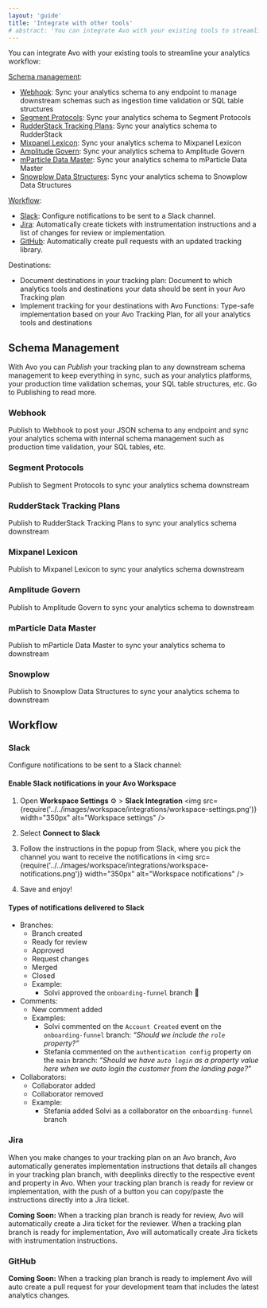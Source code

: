 ```yaml
---
layout: 'guide'
title: 'Integrate with other tools'
# abstract: 'You can integrate Avo with your existing tools to streamline your analytics workflow'
---
```



You can integrate Avo with your existing tools to streamline your analytics workflow:

<a href="#schema-management">Schema management</a>:

- <a href="#webhook">Webhook</a>: Sync your analytics schema to any endpoint to manage downstream schemas such as ingestion time validation or SQL table structures  
- <a href="#segment-protocols">Segment Protocols</a>: Sync your analytics schema to Segment Protocols
- <a href="#rudderstack-tracking-plans">RudderStack Tracking Plans</a>: Sync your analytics schema to RudderStack
- <a href="#mixpanel-lexicon">Mixpanel Lexicon</a>: Sync your analytics schema to Mixpanel Lexicon  
- <a href="#amplitude-govern">Amplitude Govern</a>: Sync your analytics schema to Amplitude Govern  
- <a href="#mparticle-data-master">mParticle Data Master</a>: Sync your analytics schema to mParticle Data Master
- <a href="#snowplow-data-structures">Snowplow Data Structures</a>: Sync your analytics schema to Snowplow Data Structures

<a href="#workflow">Workflow</a>:

- <a href="#slack">Slack</a>: Configure notifications to be sent to a Slack channel.  
- <a href="#jira">Jira</a>: Automatically create tickets with instrumentation instructions and a list of changes for review or implementation.
- <a href="#github">GitHub</a>: Automatically create pull requests with an updated tracking library.

Destinations:
- <Link href="/data-design/define-sources-and-destinations#destinations" passHref>Document destinations in your tracking plan</Link>: Document to which analytics tools and destinations your data should be sent in your Avo Tracking plan  
- <Link href="/implementation/start-using-avo-functions" passHref>Implement tracking for your destinations with Avo Functions</Link>: Type-safe implementation based on your Avo Tracking Plan, for all your analytics tools and destinations


## Schema Management

With Avo you can _<Link passHref href="/workspace/tracking-plan/publishing">Publish</Link>_ your tracking plan to any downstream schema management to keep everything in sync, such as your analytics platforms, your production time validation schemas, your SQL table structures, etc. Go to <Link passHref href="/workspace/tracking-plan/publishing">Publishing</Link> to read more.

### Webhook
<Link passHref href="/workspace/tracking-plan/publishing#webhook">Publish to Webhook</Link> to post your JSON schema to any endpoint and sync your analytics schema with internal schema management such as production time validation, your SQL tables, etc.  

### Segment Protocols
<Link passHref href="/workspace/tracking-plan/publishing#segment-protocols">Publish to Segment Protocols</Link> to sync your analytics schema downstream

### RudderStack Tracking Plans
<Link passHref href="/workspace/tracking-plan/publishing#rudderstack">Publish to RudderStack Tracking Plans</Link> to sync your analytics schema downstream

### Mixpanel Lexicon
<Link passHref href="/workspace/tracking-plan/publishing#mixpanel-lexicon">Publish to Mixpanel Lexicon</Link> to sync your analytics schema downstream

### Amplitude Govern
<Link passHref href="/workspace/tracking-plan/publishing#amplitude-govern">Publish to Amplitude Govern</Link> to sync your analytics schema to downstream

### mParticle Data Master
<Link passHref href="/workspace/tracking-plan/publishing#mparticle">Publish to mParticle Data Master</Link> to sync your analytics schema to downstream

### Snowplow
<Link passHref href="/workspace/tracking-plan/publishing#snowplow">Publish to Snowplow Data Structures</Link> to sync your analytics schema to downstream

## Workflow

### Slack

Configure notifications to be sent to a Slack channel:

#### Enable Slack notifications in your Avo Workspace

1. Open **Workspace Settings** ⚙️ > **Slack Integration**
<img
  src={require('../../images/workspace/integrations/workspace-settings.png')}
  width="350px"
  alt="Workspace settings"
/>
2. Select **Connect to Slack**
3. Follow the instructions in the popup from Slack, where you pick the channel you want to receive the notifications in
<img
  src={require('../../images/workspace/integrations/workspace-notifications.png')}
  width="350px"
  alt="Workspace notifications"
/>

4. Save and enjoy!


#### Types of notifications delivered to Slack

- Branches:
    - Branch created
    - Ready for review
    - Approved
    - Request changes
    - Merged
    - Closed
    - Example:
        - Solvi approved the `onboarding-funnel` branch 🎉
- Comments: 
    - New comment added
    - Examples:
        - Solvi commented on the `Account Created` event on the `onboarding-funnel` branch: _“Should we include the `role` property?”_
        - Stefania commented on the `authentication config` property on the `main` branch: _“Should we have `auto login` as a property value here when we auto login the customer from the landing page?”_
- Collaborators: 
    - Collaborator added
    - Collaborator removed
    - Example:
        - Stefania added Solvi as a collaborator on the `onboarding-funnel` branch

### Jira

When you make changes to your tracking plan on an Avo branch, Avo automatically generates <Link passHref href="/implementation/read-implementation-diff">implementation instructions</Link> that details all changes in your tracking plan branch, with deeplinks directly to the respective event and property in Avo. When your tracking plan branch is ready for review or implementation, with the push of a button you can copy/paste the instructions directly into a Jira ticket.

**Coming Soon:** When a tracking plan branch is ready for review, Avo will automatically create a Jira ticket for the reviewer. When a tracking plan branch is ready for implementation, Avo will automatically create Jira tickets with instrumentation instructions.

### GitHub

**Coming Soon:** When a tracking plan branch is ready to implement Avo will auto create a pull request for your development team that includes the latest analytics changes.

